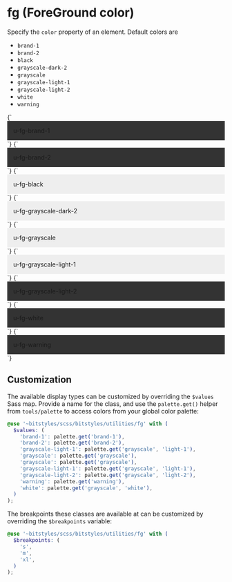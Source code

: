 
<Meta title="Utilities/color" />

# fg (ForeGround color)

Specify the `color` property of an element. Default colors are

- `brand-1`
- `brand-2`
- `black`
- `grayscale-dark-2`
- `grayscale`
- `grayscale-light-1`
- `grayscale-light-2`
- `white`
- `warning`

<Canvas>
  <Story name="brand-1">
    {`
      <div class="u-fg-brand-1" style="padding: 1em;background-color:#333;">u-fg-brand-1</div>
    `}
  </Story>
  <Story name="brand-2">
    {`
      <div class="u-fg-brand-2" style="padding: 1em;background-color:#333;">u-fg-brand-2</div>
    `}
  </Story>
  <Story name="black">
    {`
      <div class="u-fg-black" style="padding: 1em;background-color:#eee;">u-fg-black</div>
    `}
  </Story>
  <Story name="grayscale-dark-2">
    {`
      <div class="u-fg-grayscale-dark-2" style="padding: 1em;background-color:#eee;">u-fg-grayscale-dark-2</div>
    `}
  </Story>
  <Story name="grayscale">
    {`
      <div class="u-fg-grayscale" style="padding: 1em;background-color:#eee;">u-fg-grayscale</div>
    `}
  </Story>
  <Story name="grayscale-light-1">
    {`
      <div class="u-fg-grayscale-light-1" style="padding: 1em;background-color:#eee;">u-fg-grayscale-light-1</div>
    `}
  </Story>
  <Story name="grayscale-light-2">
    {`
      <div class="u-fg-grayscale-light-2" style="padding: 1em;background-color:#333;">u-fg-grayscale-light-2</div>
    `}
  </Story>
  <Story name="white">
    {`
      <div class="u-fg-white" style="padding: 1em;background-color:#333;">u-fg-white</div>
    `}
  </Story>
  <Story name="warning">
    {`
      <div class="u-fg-warning" style="padding: 1em;background-color:#333;">u-fg-warning</div>
    `}
  </Story>
</Canvas>

## Customization

The available display types can be customized by overriding the `$values` Sass map. Provide a name for the class, and use the `palette.get()` helper from `tools/palette` to access colors from your global color palette:

```scss
@use '~bitstyles/scss/bitstyles/utilities/fg' with (
  $values: (
    'brand-1': palette.get('brand-1'),
    'brand-2': palette.get('brand-2'),
    'grayscale-light-1': palette.get('grayscale', 'light-1'),
    'grayscale': palette.get('grayscale'),
    'grayscale': palette.get('grayscale'),
    'grayscale-light-1': palette.get('grayscale', 'light-1'),
    'grayscale-light-2': palette.get('grayscale', 'light-2'),
    'warning': palette.get('warning'),
    'white': palette.get('grayscale', 'white'),
  )
);
```

The breakpoints these classes are available at can be customized by overriding the `$breakpoints` variable:

```scss
@use '~bitstyles/scss/bitstyles/utilities/fg' with (
  $breakpoints: (
    's',
    'm',
    'xl',
  )
);
```
